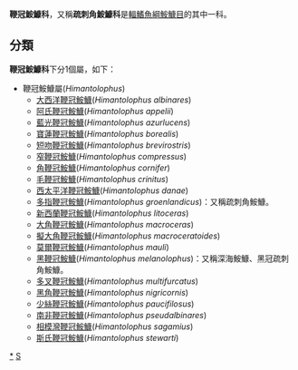 {{noteTA
|T=zh:鞭冠鮟鱇科;zh-hant:鞭冠鮟鱇科;zh-hans:鞭冠𩽾𩾌科;
|1=zh:鮟鱇;zh-hant:鮟鱇;zh-hans:𩽾𩾌;
}}
{{CJK-New-Char|29F7E|29F8C|ver=B}}
{{Automatic taxobox
| taxon = Himantolophidae
| authority = 
| image = Himantolophus groenlandicus.png
| image_caption = [[多指鞭冠鮟鱇|多指鞭冠鮟鱇]]<br />''Himantolophus groenlandicus''
| subdivision_ranks = [[屬|屬]]
| subdivision = 見內文
}}
'''鞭冠鮟鱇科'''，又稱'''疏刺角鮟鱇科'''是[[輻鰭魚綱|輻鰭魚綱]][[鮟鱇目|鮟鱇目]]的其中一科。

==分類==
'''鞭冠鮟鱇科'''下分1個屬，如下：
*鞭冠鮟鱇屬(''Himantolophus'')
**[[大西洋鞭冠鮟鱇|大西洋鞭冠鮟鱇]](''Himantolophus albinares'')
**[[阿氏鞭冠鮟鱇|阿氏鞭冠鮟鱇]](''Himantolophus appelii'')
**[[藍光鞭冠鮟鱇|藍光鞭冠鮟鱇]](''Himantolophus azurlucens'')
**[[寶蓮鞭冠鮟鱇|寶蓮鞭冠鮟鱇]](''Himantolophus borealis'')
**[[短吻鞭冠鮟鱇|短吻鞭冠鮟鱇]](''Himantolophus brevirostris'')
**[[窄鞭冠鮟鱇|窄鞭冠鮟鱇]](''Himantolophus compressus'')
**[[角鞭冠鮟鱇|角鞭冠鮟鱇]](''Himantolophus cornifer'')
**[[毛鞭冠鮟鱇|毛鞭冠鮟鱇]](''Himantolophus crinitus'')
**[[西太平洋鞭冠鮟鱇|西太平洋鞭冠鮟鱇]](''Himantolophus danae'')
**[[多指鞭冠鮟鱇|多指鞭冠鮟鱇]](''Himantolophus groenlandicus'')：又稱疏刺角鮟鱇。
**[[新西蘭鞭冠鮟鱇|新西蘭鞭冠鮟鱇]](''Himantolophus litoceras'')
**[[大角鞭冠鮟鱇|大角鞭冠鮟鱇]](''Himantolophus macroceras'')
**[[擬大角鞭冠鮟鱇|擬大角鞭冠鮟鱇]](''Himantolophus macroceratoides'')
**[[莫爾鞭冠鮟鱇|莫爾鞭冠鮟鱇]](''Himantolophus mauli'')
**[[黑鞭冠鮟鱇|黑鞭冠鮟鱇]](''Himantolophus melanolophus'')：又稱深海鮟鱇、黑冠疏刺角鮟鱇。
**[[多叉鞭冠鮟鱇|多叉鞭冠鮟鱇]](''Himantolophus multifurcatus'')
**[[黑角鞭冠鮟鱇|黑角鞭冠鮟鱇]](''Himantolophus nigricornis'')
**[[少絲鞭冠鮟鱇|少絲鞭冠鮟鱇]](''Himantolophus paucifilosus'')
**[[南非鞭冠鮟鱇|南非鞭冠鮟鱇]](''Himantolophus pseudalbinares'')
**[[相模灣鞭冠鮟鱇|相模灣鞭冠鮟鱇]](''Himantolophus sagamius'')
**[[斯氏鞭冠鮟鱇|斯氏鞭冠鮟鱇]](''Himantolophus stewarti'')

{{Taxonbar}}
[[Category:疏刺角鮟鱇科|*]]
[[Category:鮟鱇目|S]]